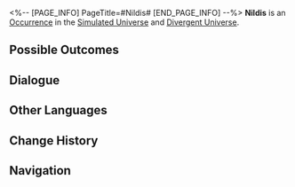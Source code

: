 <%-- [PAGE_INFO]
PageTitle=#Nildis#
[END_PAGE_INFO] --%>
{{Stub}}
{{Simulated Universe Event Infobox
|id            = 13501
|title         = 
|image         = Occurrence Default.png
|domains_su    = Unknown
|domains_swarm = Unknown
|domains_gng   = Unknown
|domains_du    = Unknown
|domains_und   = Unknown
|requirements  = 
|prev          = 
|next          = 
|characters    = 
|factions      = 
|order         = 088
|order_du      = 030
}}
'''Nildis''' is an [[Divergent Universe/Occurrence|Occurrence]] in the [[Simulated Universe]] and [[Divergent Universe]].

==Possible Outcomes==
{{Possible Outcomes
|choice_1 = Recall past "playing experiences."
|result_1 = Obtain a Blessing for every success and enter combat if failed. Chance of failure is set at 60%.
|path_1   = Remembrance
|modes_1  = swarm

|choice_2 = Haha, flip over the game table!
|result_2 = Enter battle. After achieving victory, immediately gain 2 card flip success rewards.
|path_2   = Elation
|modes_2  = swarm

|choice_3 = Flip the card.
|result_3 = Obtain a Component for every success and enter combat if failed. The current failure rate is NaN%.
|modes_3  = und

|choice_4 = Flip the card.
|result_4 = Obtain a Blessing for every success and enter combat if failed. Obtain 1 Blessing of 2- to 3-rarity after winning the battle. The current failure rate is NaN%.
|modes_4  = du

|choice_5 = Flip the card.
|result_5 = Obtain a Blessing for every success and enter combat if failed. The current failure rate is NaN%.
|modes_5  = su,swarm,gng

|choice_6 = Give up.
|result_6 = Risk management is important.

}}
<!--
==Gameplay Notes==
* 
-->
==Dialogue==
{{Dialogue Start}}
:{{tx}}
{{Dialogue End}}

==Other Languages==
{{Other Languages
|en   = Nildis
|zhs  = 尼尔迪斯牌
|zht  = 尼爾迪斯牌
|ja   = ニールディスカード
|ko   = 닐디스
|es   = Nildis
|fr   = Nildis
|ru   = Нилдис
|th   = Nildis
|vi   = Nildis
|de   = Nildis
|id   = Nildis
|pt   = Nildis
}}

==Change History==
{{Change History|1.0}}

==Navigation==
{{Occurrence Navbox}}